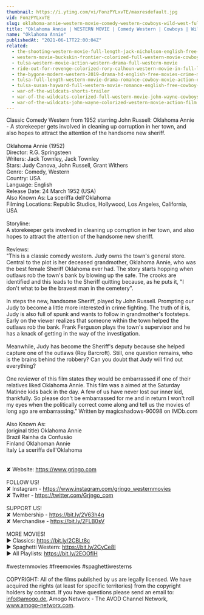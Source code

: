 ```yaml
---
thumbnail: https://i.ytimg.com/vi/FonzPYLxvTE/maxresdefault.jpg
vid: FonzPYLxvTE
slug: oklahoma-annie-western-movie-comedy-western-cowboys-wild-west-full-movie-english
title: "Oklahoma Annie | WESTERN MOVIE | Comedy Western | Cowboys | Wild West | Full Movie English"
name: "Oklahoma Annie"
publishedAt: "2021-06-17T22:00:04Z"
related:
  - the-shooting-western-movie-full-length-jack-nicholson-english-free-full-westerns
  - western-movie-buckskin-frontier-colorized-full-western-movie-cowboys-ranch-film
  - tulsa-western-movie-action-western-drama-full-western-movie
  - ride-out-for-revenge-colorized-rory-calhoun-western-movie-in-full-length
  - the-bygone-modern-western-2019-drama-hd-english-free-movies-crime-mystery
  - tulsa-full-length-western-movie-drama-romance-cowboy-movie-action-english
  - tulsa-susan-hayward-full-western-movie-romance-english-free-cowboy-movie
  - war-of-the-wildcats-shorts-trailer
  - war-of-the-wildcats-colorized-full-western-movie-john-wayne-cowboys
  - war-of-the-wildcats-john-wayne-colorized-western-movie-action-film
---
```


Classic Comedy Western from 1952 starring John Russell: Oklahoma Annie - A storekeeper gets involved in cleaning up corruption in her town, and also hopes to attract the attention of the handsome new sheriff.<br />
<br />
Oklahoma Annie (1952)<br />
Director: R.G. Springsteen<br />
Writers: Jack Townley, Jack Townley <br />
Stars: Judy Canova, John Russell, Grant Withers<br />
Genre: Comedy, Western <br />
Country: USA<br />
Language: English<br />
Release Date: 24 March 1952 (USA) <br />
Also Known As: La sceriffa dell'Oklahoma <br />
Filming Locations: Republic Studios, Hollywood, Los Angeles, California, USA<br />
<br />
Storyline:<br />
A storekeeper gets involved in cleaning up corruption in her town, and also hopes to attract the attention of the handsome new sheriff.<br />
<br />
Reviews:<br />
"This is a classic comedy western. Judy owns the town's general store. Central to the plot is her deceased grandmother, Oklahoma Annie, who was the best female Sheriff Oklahoma ever had. The story starts hopping when outlaws rob the town's bank by blowing up the safe. The crooks are identified and this leads to the Sheriff quitting because, as he puts it, "I don't what to be the bravest man in the cemetery".<br />
<br />
In steps the new, handsome Sheriff, played by John Russell. Prompting our Judy to become a little more interested in crime fighting. The truth of it is, Judy is also full of spunk and wants to follow in grandmother's footsteps. Early on the viewer realizes that someone within the town helped the outlaws rob the bank. Frank Ferguson plays the town's supervisor and he has a knack of getting in the way of the investigation.<br />
<br />
Meanwhile, Judy has become the Sheriff's deputy because she helped capture one of the outlaws (Roy Barcroft). Still, one question remains, who is the brains behind the robbery? Can you doubt that Judy will find out everything?<br />
<br />
One reviewer of this film states they would be embarrassed if one of their relatives liked Oklahoma Annie. This film was a aimed at the Saturday Matinée kids back in the day. A few of us have never lost our inner kid, thankfully. So please don't be embarrassed for me and in return I won't roll my eyes when the politically correct come along and tell us the movies of long ago are embarrassing." Written by magicshadows-90098 on IMDb.com <br />
<br />
Also Known As:<br />
(original title) Oklahoma Annie<br />
Brazil Rainha da Confusão<br />
Finland Oklahoman Annie<br />
Italy La sceriffa dell'Oklahoma<br />
<br />
<br />
✘ Website: https://www.grjngo.com<br />
<br />
FOLLOW US!<br />
✘ Instagram - https://www.instagram.com/grjngo_westernmovies<br />
✘ Twitter - https://twitter.com/Grjngo_com<br />
<br />
SUPPORT US!<br />
✘ Membership - https://bit.ly/2V63h4q<br />
✘ Merchandise - https://bit.ly/2FLB0sV<br />
<br />
MORE MOVIES! <br />
► Classics: https://bit.ly/2CBLt8c <br />
► Spaghetti Western: https://bit.ly/2CyCe8I <br />
► All Playlists: https://bit.ly/2EOOfIH <br />
<br />
#westernmovies #freemovies #spaghettiwesterns<br />
<br />
COPYRIGHT: All of the films published by us are legally licensed. We have acquired the rights (at least for specific territories) from the copyright holders by contract. If you have questions please send an email to: info@amogo.de, Amogo Networx - The AVOD Channel Network, www.amogo-networx.com.